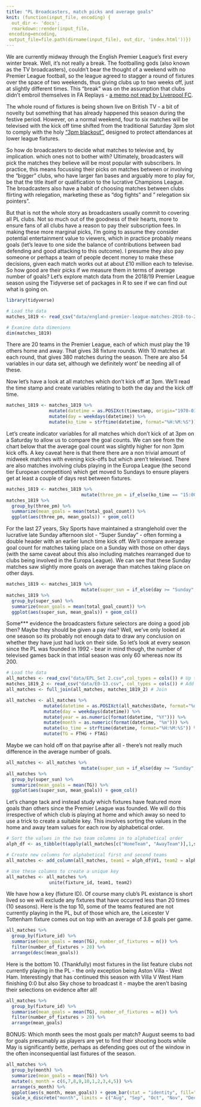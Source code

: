 ```yaml
---
title: "PL Broadcasters, match picks and average goals"
knit: (function(input_file, encoding) {
  out_dir <- 'docs';
  rmarkdown::render(input_file,
 encoding=encoding,
 output_file=file.path(dirname(input_file), out_dir, 'index.html'))})
---
```


We are currently midway through the English Premier League's first every winter break. Well, it's not really a break. The footballing gods (also known as the TV broadcasters), couldn't bear the thought of a weekend with no Premier League football, so the league agreed to stagger a round of fixtures over the space of two weekends, thus giving clubs up to two weeks off, just at slightly different times. This "break" was on the assumption that clubs didn't embroil themselves in FA Replays - [a memo not read by Liverpool FC](https://www.theguardian.com/football/2020/feb/03/jurgen-klopp-liverpool-fa-cup-replay-shrewsbury-laptop). 

The whole round of fixtures is being shown live on British TV - a bit of novelty but something that has already happened this season during the festive period. However, on a normal weekend, four to six matches will be televised with the kick off time shifted from the traditional Saturday 3pm slot to comply with the holy ["3pm blackout"](https://en.wikipedia.org/wiki/English_football_on_television#3pm_%22Blackout%22), designed to protect attendances at lower league fixtures. 

So how do broadcasters to decide what matches to televise and, by implication. which ones not to bother with? Ultimately, broadcasters will pick the matches they believe will be most popular with subscribers. In practice, this means focussing their picks on matches between or involving the "bigger" clubs, who have larger fan bases and arguably more to play for, be that the title itself or qualification to the lucrative Champions League. The broadcasters also have a habit of choosing matches between clubs flirting with relegation, marketing these as "dog fights" and " relegation six pointers". 

But that is not the whole story as broadcasters usually commit to covering all PL clubs. Not so much out of the goodness of their hearts, more to ensure fans of all clubs have a reason to pay their subscription fees. In making these more marginal picks, I'm going to assume they consider potential entertainment value to viewers, which in practice probably means goals (let's leave to one side the balance of contributions between bad defending and good attacking to this outcome). I presume they also pay someone or perhaps a team of people decent money to make these decisions, given each match works out at about £10 million each to televise. So how good are their picks if we measure them in terms of average number of goals? 
Let's explore match data from the 2018/19 Premier League season using the Tidyverse set of packages in R to see if we can find out what is going on.
```r

library(tidyverse)

# Load the data
matches_1819 <- read_csv("data/england-premier-league-matches-2018-to-2019-stats.csv", col_types = cols()) # This second argument just suppresses printing of column info

# Examine data dimenions
dim(matches_1819)
```

There are 20 teams in the Premier League, each of which must play the 19 others home and away. That gives 38 fixture rounds. With 10 matches at each round, that gives 380 matches during the season. There are also 54 variables in our data set, although we definitely wont' be needing all of these.

Now let's have a look at all matches which don't kick off at 3pm. We'll read the time stamp and create variables relating to both the day and the kick off time.

```r
matches_1819 <- matches_1819 %>%
                mutate(datetime = as.POSIXct(timestamp, origin="1970-01-01")) %>%
                mutate(day = weekdays(datetime)) %>%
                mutate(ko_time = strftime(datetime, format="%H:%M:%S"))
```

Let's create indicator variables for all matches which don't kick of at 3pm on a Saturday to allow us to compare the goal counts. We can see from the chart below that the average goal count was slightly higher for non 3pm kick offs. A key caveat here is that there there are a non trivial amount of midweek matches with evening kick-offs but which aren't televised. There are also matches involving clubs playing in the Europa League (the second tier European competition) which get moved to Sundays to ensure players get at least a couple of days rest between fixtures.

```r
matches_1819 <- matches_1819 %>%
                            mutate(three_pm = if_else(ko_time == "15:00:00", "3pm", "Not 3pm"))
matches_1819 %>%
  group_by(three_pm) %>%
  summarize(mean_goals = mean(total_goal_count)) %>%
  ggplot(aes(three_pm, mean_goals)) + geom_col()

```

For the last 27 years, Sky Sports have maintained a stranglehold over the lucrative late Sunday afternoon slot - "Super Sunday" - often forming a double header with an earlier lunch time kick off. We'll compare average goal count for matches taking place on a Sunday with those on other days (with the same caveat about this also including matches rearranged due to clubs being involved in the Europa League). We can see that these Sunday matches saw slightly more goals on average than matches taking place on other days.

```r
matches_1819 <- matches_1819 %>%
                            mutate(super_sun = if_else(day >= "Sunday", "Sunday", "Other day"))
matches_1819 %>%
  group_by(super_sun) %>%
  summarize(mean_goals = mean(total_goal_count)) %>%
  ggplot(aes(super_sun, mean_goals)) + geom_col()
```

Some*** evidence the broadcasters fixture selectors are doing a good job then? Maybe they should be given a pay rise? Well, we've only looked at one season so its probably not enough data to draw any conclusion on whether they have just had luck on their side. So let's look at every season since the PL was founded in 1992 - bear in mind though, the number of televised games back in that intial season was only 60 whereas now its 200. 

```r
# Load the data
all_matches <- read_csv("data/EPL_Set 2.csv",col_types = cols()) # Up to 2017/18
matches_1819_2 <- read_csv("data/E0-13.csv", col_types = cols()) # Add on 2018/19
all_matches <- full_join(all_matches, matches_1819_2) # Join

all_matches <- all_matches %>%
              mutate(datetime = as.POSIXct(all_matches$Date, format="%d/%m/%Y")) %>%
              mutate(day = weekdays(datetime)) %>%
              mutate(year = as.numeric(format(datetime, "%Y"))) %>%
              mutate(month = as.numeric(format(datetime, "%m"))) %>%
              mutate(ko_time = strftime(datetime, format="%H:%M:%S")) %>% 
              mutate(TG = FTHG + FTAG)
```

Maybe we can hold off on that payrise after all - there's not really much difference in the average number of goals.

```r
all_matches <- all_matches %>%
                            mutate(super_sun = if_else(day >= "Sunday", "Sunday", "Other day"))
all_matches %>%
  group_by(super_sun) %>%
  summarize(mean_goals = mean(TG)) %>%
  ggplot(aes(super_sun, mean_goals)) + geom_col()
```

Let's change tack and instead study which fixtures have featured more goals than others since the Premier League was founded. We will do this irrespective of which club is playing at home and which away so need to use a trick to create a suitable key. This involves sorting the values in the home and away team values for each row by alphabetical order.

```r
# Sort the values in the two team columns in to alphabetical order
alph_df <- as_tibble(t(apply(all_matches[c("HomeTeam", "AwayTeam")],1,sort)))

# Create new columns for alphabetical first and second teams
all_matches <- add_column(all_matches, team1 = alph_df$V1, team2 = alph_df$V2)

# Use these columns to create a unique key
all_matches <- all_matches %>%
                unite(fixture_id, team1, team2)
```

We have how a key (fixture ID). Of course many club's PL existance is short lived so we will exclude any fixtures that have occurred less than 20 times (10 seasons). Here is the top 10, some of the teams featured are not currently playing in the PL, but of those which are, the Leicester V Tottenham fixture comes out on top with an average of 3.8 goals per game.

```r
all_matches %>%
  group_by(fixture_id) %>%
  summarise(mean_goals = mean(TG), number_of_fixtures = n()) %>%
  filter(number_of_fixtures > 20) %>%
  arrange(desc(mean_goals))
```

Here is the bottom 10. (Thankfully) most fixtures in the list feature clubs not currently playing in the PL - the only exception being Aston Villa - West Ham. Interestingly that has continued this season with Villa V West Ham finishing 0:0 but also Sky chose to broadcast it - maybe the aren't basing their selections on evidence after all!

```r
all_matches %>%
  group_by(fixture_id) %>%
  summarise(mean_goals = mean(TG), number_of_fixtures = n()) %>%
  filter(number_of_fixtures > 20) %>%
  arrange(mean_goals)
```

BONUS:
Which month sees the most goals per match? August seems to bad for goals presumably as players are yet to find their shooting boots while May is significantly bette, perhaps as defending goes out of the window in the often inconsequential last fixtures of the season.

```r
all_matches %>%
  group_by(month) %>%
  summarize(mean_goals = mean(TG)) %>%
  mutate(s_month = c(6,7,8,9,10,1,2,3,4,5)) %>%
  arrange(s_month) %>%
  ggplot(aes(s_month, mean_goals)) + geom_bar(stat = "identity", fill="blue") +
  scale_x_discrete("month", limits = c("Aug", "Sep", "Oct", "Nov", "Dec", "Jan", "Feb", "Mar", "Apr", "May")) + geom_text(aes(y = mean_goals + 0.1, label = round(mean_goals, 2))) + scale_y_continuous(breaks=NULL)
```
